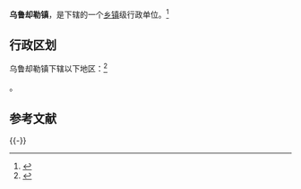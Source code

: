 {{中国乡级行政区|65/29/28/101/000}}

'''乌鲁却勒镇'''，是{{PRC admin/fullname|65/29/28/101/000|3}}下辖的一个[[乡镇|乡镇]]级行政单位。<ref>{{PRC admin/ref sgc|{{PRC admin/parent|65/29/28/101/000}}}}</ref>

== 行政区划 ==

乌鲁却勒镇下辖以下地区：<ref>{{PRC admin/ref sgc|65/29/28/101/000}}</ref>

{{PRC admin/children|65/29/28/101/000}}。

== 参考文献 ==
{{Reflist|2}}

{{-}}
{{PRC admin/navcat|65/29/28/101/000}}

{{行政区划小作品}}